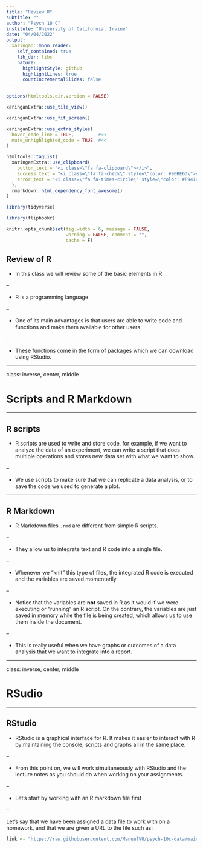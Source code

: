 ```yaml
---
title: "Review R"
subtitle: ""
author: "Psych 10 C"
institute: "University of California, Irvine"
date: "04/04/2022"
output:
  xaringan::moon_reader:
    self_contained: true
    lib_dir: libs
    nature:
      highlightStyle: github
      highlightLines: true
      countIncrementalSlides: false
---
```


```r
options(htmltools.dir.version = FALSE)
```

```r
xaringanExtra::use_tile_view()

xaringanExtra::use_fit_screen()

xaringanExtra::use_extra_styles(
  hover_code_line = TRUE,         #<<
  mute_unhighlighted_code = TRUE  #<<
)

htmltools::tagList(
  xaringanExtra::use_clipboard(
    button_text = "<i class=\"fa fa-clipboard\"></i>",
    success_text = "<i class=\"fa fa-check\" style=\"color: #90BE6D\"></i>",
    error_text = "<i class=\"fa fa-times-circle\" style=\"color: #F94144\"></i>"
  ),
  rmarkdown::html_dependency_font_awesome()
)
```

```r
library(tidyverse)

library(flipbookr)

knitr::opts_chunk$set(fig.width = 6, message = FALSE, 
                      warning = FALSE, comment = "", 
                      cache = F)
```

## Review of R 

- In this class we will review some of the basic elements in R.

--

- R is a programming language

--

- One of its main advantages is that users are able to write code and functions
and make them available for other users. 

--

- These functions come in the form of packages which we can download using
RStudio.

---

class: inverse, center, middle

# Scripts and R Markdown

---

## R scripts

- R scripts are used to write and store code, for example, if we want to analyze
the data of an experiment, we can write a script that does multiple operations
and stores new data set with what we want to show.

--

- We use scripts to make sure that we can replicate a data analysis, or to 
save the code we used to generate a plot.

---

## R Markdown

- R Markdown files `.rmd` are different from simple R scripts.

--

- They allow us to integrate text and R code into a single file.

--

- Whenever we "knit" this type of files, the integrated R code is executed and 
the variables are saved momentarily.

--

- Notice that the variables are **not** saved in R as it would if we were
executing or "running" an R script. On the contrary, the variables are just 
saved in memory while the file is being created, which allows us to use 
them inside the document.

--

- This is really useful when we have graphs or outcomes of a data analysis that 
we want to integrate into a report. 

---

class: inverse, center, middle

# RSudio

---

## RStudio

- RStudio is a graphical interface for R. It makes it easier to interact with R
by maintaining the console, scripts and graphs all in the same place.

--

- From this point on, we will work simultaneously with RStudio and the lecture 
notes as you should do when working on your assignments.

--

- Let's start by working with an R markdown file first

--

Let's say that we have been assigned a data file to work with on a homework, 
and that we are given a URL to the file such as:

```r
link <- "https://raw.githubusercontent.com/ManuelVU/psych-10c-data/main/stroop.csv"
```



